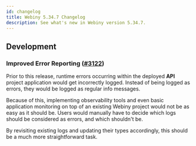 ```yaml
---
id: changelog
title: Webiny 5.34.7 Changelog
description: See what's new in Webiny version 5.34.7.
---
```


## Development

### Improved Error Reporting ([#3122](https://github.com/webiny/webiny-js/pull/3122))

Prior to this release, runtime errors occurring within the deployed **API** project application would get incorrectly logged. Instead of being logged as errors, they would be logged as regular info messages. 

Because of this, implementing observability tools and even basic application monitoring on top of an existing Webiny project would not be as easy as it should be. Users would manually have to decide which logs should be considered as errors, and which shouldn't be.

By revisiting existing logs and updating their types accordingly, this should be a much more straightforward task. 



